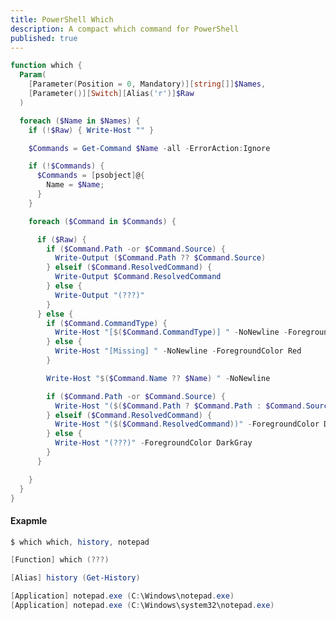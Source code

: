 ```yaml
---
title: PowerShell Which
description: A compact which command for PowerShell
published: true
---
```


```powershell:which.ps1
function which {
  Param(
    [Parameter(Position = 0, Mandatory)][string[]]$Names,
    [Parameter()][Switch][Alias('r')]$Raw
  )

  foreach ($Name in $Names) {
    if (!$Raw) { Write-Host "" }

    $Commands = Get-Command $Name -all -ErrorAction:Ignore

    if (!$Commands) {
      $Commands = [psobject]@{
        Name = $Name;
      }
    }

    foreach ($Command in $Commands) {

      if ($Raw) {
        if ($Command.Path -or $Command.Source) {
          Write-Output ($Command.Path ?? $Command.Source)
        } elseif ($Command.ResolvedCommand) {
          Write-Output $Command.ResolvedCommand
        } else {
          Write-Output "(???)"
        }
      } else {
        if ($Command.CommandType) {
          Write-Host "[$($Command.CommandType)] " -NoNewline -ForegroundColor Green
        } else {
          Write-Host "[Missing] " -NoNewline -ForegroundColor Red
        }

        Write-Host "$($Command.Name ?? $Name) " -NoNewline

        if ($Command.Path -or $Command.Source) {
          Write-Host "($($Command.Path ? $Command.Path : $Command.Source))" -ForegroundColor DarkGray
        } elseif ($Command.ResolvedCommand) {
          Write-Host "($($Command.ResolvedCommand))" -ForegroundColor DarkGray
        } else {
          Write-Host "(???)" -ForegroundColor DarkGray
        }
      }

    }
  }
}
```

#### Exapmle

```powershell
$ which which, history, notepad

[Function] which (???)

[Alias] history (Get-History)

[Application] notepad.exe (C:\Windows\notepad.exe)
[Application] notepad.exe (C:\Windows\system32\notepad.exe)
```
